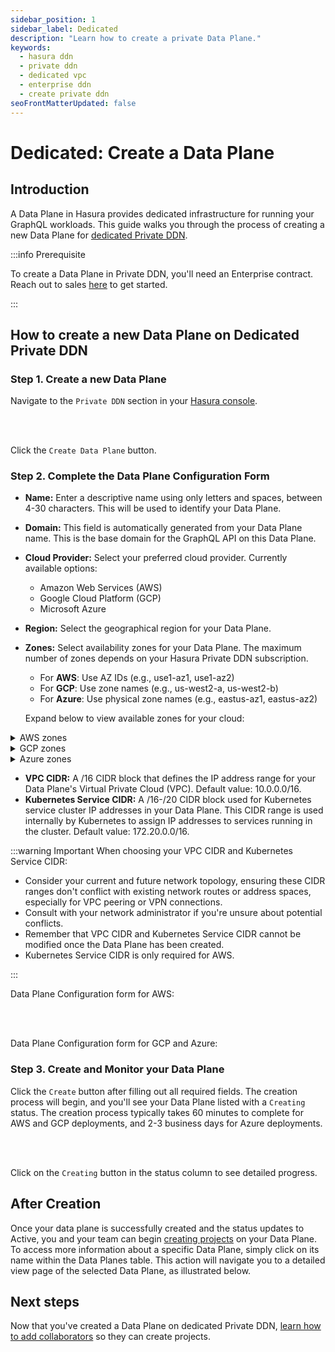 ```yaml
---
sidebar_position: 1
sidebar_label: Dedicated
description: "Learn how to create a private Data Plane."
keywords:
  - hasura ddn
  - private ddn
  - dedicated vpc
  - enterprise ddn
  - create private ddn
seoFrontMatterUpdated: false
---
```



# Dedicated: Create a Data Plane

## Introduction

A Data Plane in Hasura provides dedicated infrastructure for running your GraphQL workloads. This guide walks you
through the process of creating a new Data Plane for [dedicated Private DDN](/private-ddn/architecture/dedicated.mdx).

:::info Prerequisite

To create a Data Plane in Private DDN, you'll need an Enterprise contract. Reach out to sales
[here](https://hasura.io/contact-us) to get started.

:::

## How to create a new Data Plane on Dedicated Private DDN

### Step 1. Create a new Data Plane

Navigate to the `Private DDN` section in your [Hasura console](https://promptql.console.hasura.io).

<Thumbnail src="/img/data-plane/private-ddn.png" alt="Data Plane Management" width="1000px" />

<br></br>

Click the `Create Data Plane` button.

<Thumbnail src="/img/data-plane/pending-provision-data-planes.png" alt="Data Plane Creation Pending" width="1000px" />

### Step 2. Complete the Data Plane Configuration Form

- **Name:** Enter a descriptive name using only letters and spaces, between 4-30 characters. This will be used to
  identify your Data Plane.
- **Domain:** This field is automatically generated from your Data Plane name. This is the base domain for the GraphQL
  API on this Data Plane.
- **Cloud Provider:** Select your preferred cloud provider. Currently available options:
  - Amazon Web Services (AWS)
  - Google Cloud Platform (GCP)
  - Microsoft Azure
- **Region:** Select the geographical region for your Data Plane.
- **Zones:** Select availability zones for your Data Plane. The maximum number of zones depends on your Hasura Private
  DDN subscription.

  - For **AWS**: Use AZ IDs (e.g., use1-az1, use1-az2)
  - For **GCP**: Use zone names (e.g., us-west2-a, us-west2-b)
  - For **Azure**: Use physical zone names (e.g., eastus-az1, eastus-az2)

  Expand below to view available zones for your cloud:

<details>
  <summary>AWS zones</summary>

**Availability Zone (AZ) IDs** are unique identifiers for AWS Availability Zones within a region. Using AZ IDs ensures
consistency across different AWS accounts and optimizes performance by aligning your Data Plane with your database's
physical location.

**Why Use AZ IDs Instead of AZ Names?**

- **Consistency:** AZ IDs are consistent across all AWS accounts, whereas AZ Names can differ.
- **Performance:** Deploying resources in the same physical AZ reduces latency.
- **Cost Efficiency:** Avoids cross-zone network costs by ensuring resources are within the same AZ.

Note: When selecting AZ IDs, ensure they correspond to the AZs where your database resides to maintain low latency and
avoid cross-zone network costs. It is recommended to choose at least two AZs for higher availability and fault
tolerance.

[Learn more about AWS AZ IDs](https://docs.aws.amazon.com/ram/latest/userguide/working-with-az-ids.html)

**Steps to View Available Zones:**

Using AWS CLI:

```bash
aws ec2 describe-availability-zones \
  --region us-east-1 \
  --output table \
  --query "AvailabilityZones[?State=='available'] | [].{ZoneName: ZoneName, ZoneId: ZoneId}"
```

Example output:

```
-----------------------------
| DescribeAvailabilityZones |
+-----------+---------------+
| ZoneId    | ZoneName      |
+-----------+---------------+
| use1-az1  | us-east-1a    |
| use1-az2  | us-east-1b    |
| use1-az3  | us-east-1c    |
+-----------+---------------+
```

Note: Replace `us-east-1` in the command with your desired region.

</details>

<details>
  <summary>GCP zones</summary>

**Zones in Google Cloud Platform (GCP)** are identified by their zone names, which follow a consistent pattern across
all GCP projects. Unlike AWS, GCP uses straightforward zone names that don't require separate ID mapping.

**Why Use Zone Names?**

- **Consistency:** Zone names are consistent across all GCP projects.
- **Performance:** Deploying resources in the same zone reduces latency.
- **Cost Efficiency:** Avoids cross-zone network costs by ensuring resources are within the same zone.

Note: When selecting zones, ensure they correspond to the zones where your database resides to maintain low latency and
avoid cross-zone network costs. It is recommended to choose at least two zones for higher availability and fault
tolerance.

[Learn more about GCP Zones](https://cloud.google.com/compute/docs/regions-zones)

**Steps to View Available Zones:**

Using gcloud CLI:

```bash
gcloud compute zones list \
  --filter="region:us-west2" \
  --format="table(name,region,status)"
```

Example output:

```
NAME        REGION    STATUS
us-west2-a  us-west2  UP
us-west2-b  us-west2  UP
us-west2-c  us-west2  UP
```

Note: Replace `us-west2` in the command with your desired region.

</details>

<details>
  <summary>Azure zones</summary>

**Physical Zone Names** are unique identifiers for Azure Availability Zones within a region. Using physical zone names
ensures consistency across different Azure subscriptions and optimizes performance by aligning your Data Plane with your
database's physical location.

**Why Use Physical Zone Names Instead of Logical Zones?**

- **Consistency:** Physical zone names are consistent across all Azure subscriptions, whereas logical zones (1,2,3) can
  map differently.
- **Performance:** Deploying resources in the same physical zone reduces latency.
- **Cost Efficiency:** Avoids cross-zone network costs by ensuring resources are within the same physical zone.

Note: When selecting physical zones, ensure they correspond to the zones where your database resides to maintain low
latency and avoid cross-zone network costs. It is recommended to choose at least two physical zones for higher
availability and fault tolerance.

[Learn more about Azure Physical vs Logical Zone Mapping](https://learn.microsoft.com/en-us/azure/availability-zones/az-overview#physical-and-logical-availability-zones)

**Steps to View Available Zones:**

Using Azure CLI:

```bash
az rest --method get \
  --uri '/subscriptions/{subscriptionId}/locations?api-version=2022-12-01' \
  --query 'value[?name==`eastus` && availabilityZoneMappings != `null`].{displayName: displayName, name: name, availabilityZoneMappings: availabilityZoneMappings}'
```

Example output:

```json
[
  {
    "availabilityZoneMappings": [
      {
        "logicalZone": "1",
        "physicalZone": "eastus-az1"
      },
      {
        "logicalZone": "2",
        "physicalZone": "eastus-az3"
      },
      {
        "logicalZone": "3",
        "physicalZone": "eastus-az2"
      }
    ],
    "displayName": "East US",
    "name": "eastus"
  }
]
```

Note: Replace `eastus` in the command with your desired region name.

</details>

- **VPC CIDR:** A /16 CIDR block that defines the IP address range for your Data Plane's Virtual Private Cloud (VPC).
  Default value: 10.0.0.0/16.
- **Kubernetes Service CIDR:** A /16-/20 CIDR block used for Kubernetes service cluster IP addresses in your Data Plane.
  This CIDR range is used internally by Kubernetes to assign IP addresses to services running in the cluster. Default
  value: 172.20.0.0/16.

:::warning Important When choosing your VPC CIDR and Kubernetes Service CIDR:

- Consider your current and future network topology, ensuring these CIDR ranges don't conflict with existing network
  routes or address spaces, especially for VPC peering or VPN connections.
- Consult with your network administrator if you're unsure about potential conflicts.
- Remember that VPC CIDR and Kubernetes Service CIDR cannot be modified once the Data Plane has been created.
- Kubernetes Service CIDR is only required for AWS.

:::

Data Plane Configuration form for AWS:

<Thumbnail src="/img/data-plane/vpc-form.png" alt="Data Plane Creation Form" width="800px" />

<br></br>

Data Plane Configuration form for GCP and Azure:

<Thumbnail src="/img/data-plane/vpc-form-gcp-azure.png" alt="Data Plane Creation Form" width="800px" />

### Step 3. Create and Monitor your Data Plane

Click the `Create` button after filling out all required fields. The creation process will begin, and you'll see your
Data Plane listed with a `Creating` status. The creation process typically takes 60 minutes to complete for AWS and GCP
deployments, and 2-3 business days for Azure deployments.

<Thumbnail src="/img/data-plane/data-plane-page.png" alt="Data Plane Page" width="1000px" />

<br></br>

Click on the `Creating` button in the status column to see detailed progress.

<Thumbnail src="/img/data-plane/provisioning-status-modal.png" alt="Data Plane Creating Status" width="100px" />

## After Creation

Once your data plane is successfully created and the status updates to Active, you and your team can begin
[creating projects](/private-ddn/create-a-project-on-a-data-plane.mdx) on your Data Plane. To access more information
about a specific Data Plane, simply click on its name within the Data Planes table. This action will navigate you to a
detailed view page of the selected Data Plane, as illustrated below.

<Thumbnail src="/img/data-plane/data-plane-detail.png" alt="Data Plane Detail" width="1000px" />

## Next steps

Now that you've created a Data Plane on dedicated Private DDN,
[learn how to add collaborators](/private-ddn/data-plane-collaboration.mdx) so they can create projects.
